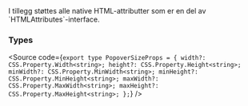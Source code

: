 
<Meta title="Design system/Popover/API" component={Popover} />

<ArgsTable story={PRIMARY_STORY} />
I tillegg støttes alle native HTML-attributter som er en del av `HTMLAttributes<HTMLDivElement>`-interface.

### Types

<Source
  code={`
export type PopoverSizeProps = {
  width?: CSS.Property.Width<string>;
  height?: CSS.Property.Height<string>;
  minWidth?: CSS.Property.MinWidth<string>;
  minHeight?: CSS.Property.MinHeight<string>;
  maxWidth?: CSS.Property.MaxWidth<string>;
  maxHeight?: CSS.Property.MaxHeight<string>;
};
`}
/>
